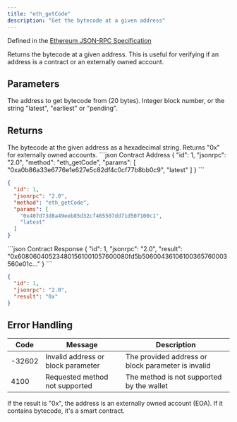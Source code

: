 ```yaml
---
title: "eth_getCode"
description: "Get the bytecode at a given address"
---
```


Defined in the [Ethereum JSON-RPC Specification](https://ethereum.org/en/developers/docs/apis/json-rpc/)

<Info>
Returns the bytecode at a given address. This is useful for verifying if an address is a contract or an externally owned account.
</Info>

## Parameters

<ParamField body="address" type="string" required>
The address to get bytecode from (20 bytes).
</ParamField>

<ParamField body="blockParameter" type="string" required>
Integer block number, or the string "latest", "earliest" or "pending".
</ParamField>

## Returns

<ResponseField name="result" type="string">
The bytecode at the given address as a hexadecimal string. Returns "0x" for externally owned accounts.
</ResponseField>

<RequestExample>
```json Contract Address
{
  "id": 1,
  "jsonrpc": "2.0",
  "method": "eth_getCode",
  "params": [
    "0xa0b86a33e6776e1e627e5c82df4c0cf77b8bb0c9",
    "latest"
  ]
}
```

```json EOA Address
{
  "id": 1,
  "jsonrpc": "2.0",
  "method": "eth_getCode",
  "params": [
    "0x407d73d8a49eeb85d32cf465507dd71d507100c1",
    "latest"
  ]
}
```
</RequestExample>

<ResponseExample>
```json Contract Response
{
  "id": 1,
  "jsonrpc": "2.0",
  "result": "0x608060405234801561001057600080fd5b50600436106100365760003560e01c..."
}
```

```json EOA Response
{
  "id": 1,
  "jsonrpc": "2.0",
  "result": "0x"
}
```
</ResponseExample>

## Error Handling

| Code   | Message                            | Description |
| ------ | ---------------------------------- | ----------- |
| -32602 | Invalid address or block parameter | The provided address or block parameter is invalid |
| 4100   | Requested method not supported     | The method is not supported by the wallet |

<Info>
If the result is "0x", the address is an externally owned account (EOA). If it contains bytecode, it's a smart contract.
</Info>


<PolicyBanner />